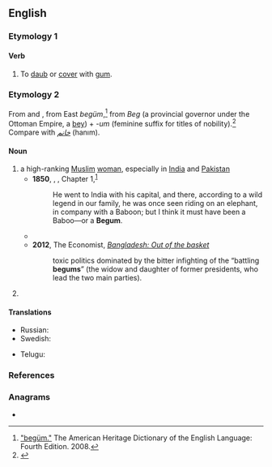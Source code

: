 {{also|Begum|bégum|Begüm}}
==English==
{{wikipedia}}

===Etymology 1===
{{prefix|be|gum|lang=en}}

====Verb====
{{en-verb|begumm}}

# {{lb|en|transitive}} To [[daub]] or [[cover]] with [[gum]].

===Etymology 2===
From {{etyl|ur|en}} {{m|ur|بیگم|sc=ur-Arab}} and {{etyl|hi|en}} {{m|hi|बेगम|tr=begam||lady|sc=Deva}}, from East {{etyl|trk|en}} ''begüm'',<ref>[http://www.bartleby.com/61/29/B0162900.html "begüm."] The American Heritage Dictionary of the English Language: Fourth Edition. 2008.</ref> from ''Beg'' (a provincial governor under the Ottoman Empire, a [[bey]]) + ''-um'' (feminine suffix for titles of nobility).<ref>{{R:tr:Nishanyan|begüm}}</ref> Compare with ''[[خانم]]'' (hanım).

====Noun====
{{en-noun}}

# a high-ranking [[Muslim]] [[woman]], especially in [[India]] and [[Pakistan]]
#* '''1850''', {{w|Charles Dickens}}, ''{{w|David Copperfield}}'', Chapter 1,<sup>[http://www.gutenberg.org/files/766/766-h/766-h.htm]</sup>
#*: He went to India with his capital, and there, according to a wild legend in our family, he was once seen riding on an elephant, in company with a Baboon; but I think it must have been a Baboo—or a '''Begum'''.
#* {{quote-book
|year=1872
|year_published='''2009'''
|edition=HTML
|editor=
|author=James De Mille
|title=The Cryptogram
|chapter=
|url=http://www.gutenberg.org/dirs/2/8/4/3/28435/28435-h/28435-h.htm
|genre=
|publisher=The Gutenberg Project
|isbn=
|page=
|passage=She was the daughter of an English officer, who having fallen in love with an Indian '''Begum''' gave up home, country, and friends, and married her.
}}
#* '''2012''', The Economist, ''[http://www.economist.com/news/leaders/21565627-lessons-achievements—yes-really-achievements—-bangladesh-out-basket Bangladesh: Out of the basket]''
#*: toxic politics dominated by the bitter infighting of the “battling '''begums'''” (the widow and daughter of former presidents, who lead the two main parties).
# {{n-g|the [[form of address]] for such a woman}}

====Translations====
{{trans-top|a high ranking woman}}
* Russian: {{t|ru|бе́гума|f}}
* Swedish: {{t+|sv|begum|c}}
{{trans-mid}}
* Telugu: {{t|te|బేగం}}
{{trans-bottom}}

===References===
<references />

===Anagrams===
* {{anagrams|en|gumbe}}